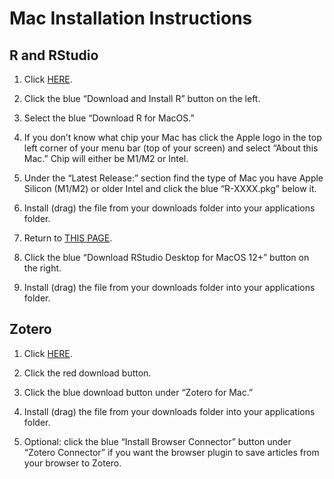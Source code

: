 # Mac Installation Instructions

## R and RStudio

1.  Click [HERE](https://posit.co/download/rstudio-desktop/).

2.  Click the blue "Download and Install R" button on the left.

3.  Select the blue "Download R for MacOS."

4.  If you don't know what chip your Mac has click the Apple logo in the top left corner of your menu bar (top of your screen) and select "About this Mac." Chip will either be M1/M2 or Intel.

5.  Under the "Latest Release:" section find the type of Mac you have Apple Silicon (M1/M2) or older Intel and click the blue "R-XXXX.pkg" below it.

6.  Install (drag) the file from your downloads folder into your applications folder.

7.  Return to [THIS PAGE](https://posit.co/download/rstudio-desktop/).

8.  Click the blue "Download RStudio Desktop for MacOS 12+" button on the right.

9.  Install (drag) the file from your downloads folder into your applications folder.

## Zotero

1.  Click [HERE](https://www.zotero.org/).

2.  Click the red download button.

3.  Click the blue download button under "Zotero for Mac."

4.  Install (drag) the file from your downloads folder into your applications folder.

5.  Optional: click the blue "Install Browser Connector" button under "Zotero Connector" if you want the browser plugin to save articles from your browser to Zotero.
